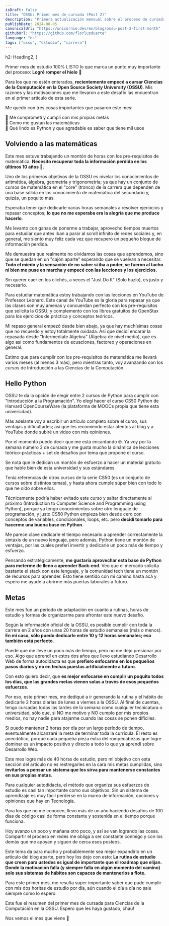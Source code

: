 ```yaml
---
isDraft: false
title: "OSSU: Primer mes de cursada (Post 2)"
description: "Primera actualización mensual sobre el proceso de cursada para Ciencias de la Computación en la Open Source Society University."
publishDate: 2024-08-05
canonicalUrl: "https://unicornio.dev/es/blog/ossu-post-2-first-month"
githubUrl: "https://github.com/florluzduarte"
language: "es"
tags: ["ossu", "estudio", "carrera"]
---
```


  h2: Heading2,
}

Primer mes de estudio 100% LISTO lo que marca un punto muy importante del proceso: **Logré romper el hielo** 💪

Para los que no estén enterados, **recientemente empecé a cursar Ciencias de la Computación en la Open Source Society University (OSSU)**. Mis razones y las motivaciones que me llevaron a este desafío las encuentran en <SimpleLink path="https://unicornio.dev/es/blog/ossu-post-1-getting-started">el primer artículo de esta serie</SimpleLink>.

Me quedo con tres cosas importantes que pasaron este mes:

🦄 Me comprometí y cumplí con mis propias metas  
🦄 Como me gustan las matemáticas   
🦄 Qué lindo es Python y que agradable es saber que tiene mil usos  

## Volviendo a las matemáticas

Este mes estuve trabajando un montón de horas con los pre-requisitos de matemática. **Necesito recuperar toda la información perdida en los últimos 10 años** 🫠. 

Uno de los primeros objetivos de la OSSU es nivelar los conocimientos de aritmética, álgebra, geometría y trigonometría; ya que hay un conjunto de cursos de matemática en el "core" (tronco) de la carrera que dependen de una base sólida en los conocimiento de matemática del secundario y, quizás, un poquito más.  

Esperaba tener que dedicarle varias horas semanales a resolver ejercicios y repasar conceptos; **lo que no me esperaba era la alegría que me produce hacerlo**. 

Me levanto con ganas de ponerme a trabajar, aprovecho tiempos muertos para estudiar que antes iban a parar al scroll infinito de redes sociales y, en general, me siento muy feliz cada vez que recupero un pequeño bloque de información perdida.   

Me demuestra que realmente no olvidamos las cosas que aprendemos, sino que se quedan en un "cajón aparte" esperando que se vuelvan a necesitar. **Todo el miedo y la sensación de no saber si iba a poder, se fueron al tacho ni bien me puse en marcha y empecé con las lecciones y los ejercicios.**  

Sin querer caer en los clichés, a veces el "Just Do It" (Solo hazlo), es justo y necesario.  

Para estudiar matemática <SimpleLink path="https://www.youtube.com/@ProfessorLeonard">estoy trabajando con las lecciones en YouTube de Professor Leonard</SimpleLink>. Este canal de YouTube es la gloria para repasar ya que las clases son muy amenas y concuerdan perfecto con los pre-requisitos que solicita la OSSU; y complemento con los libros gratuitos de <SimpleLink path="https://openstax.org/subjects/math">OpenStax</SimpleLink> para los ejercicios de práctica y conceptos teóricos. 

Mi repaso general empezó desde bien abajo, ya que hay muchísimas cosas que no recuerdo y estoy totalmente oxidada. Así que decidí encarar la repasada desde "Intermediate Algebra" (Álgebra de nivel medio), que es algo así como fundamentos de ecuaciones, factoreo y operaciones en general.  

Estimo que para cumplir con los pre-requisitos de matemática me llevará varios meses (al menos 3 más), pero mientras tanto, voy avanzando con los cursos de Introducción a las Ciencias de la Computación.  

## Hello Python 

OSSU te da la opción de elegir entre 2 cursos de Python para cumplir con "Introducción a la Programación". <SimpleLink path="https://cs50.harvard.edu/python/2022/">Yo elegí hacer el curso CS50 Python de Harvard OpenCourseWare</SimpleLink> (la plataforma de MOOCs propia que tiene esta universidad).  

Más adelante voy a escribir un artículo completo sobre el curso, sus ventajas y dificultades; así que <SimpleLink path="https://unicornio.dev/es/tags/ossu">les recomiendo estar atentos al blog</SimpleLink> y a <SimpleLink path="https://youtube.com/@unicorniodev">YouTube donde subiré un video con mis opiniones</SimpleLink>.  

Por el momento puedo decir que me está encantando 🤓. Ya voy por la semana número 3 de cursada y me gusta mucho la dinámica de lecciones teórico-prácticas + set de desafíos por tema que propone el curso. 

Se nota que le dedican un montón de esfuerzo a hacer un material gratuito que hable bien de esta universidad y sus estándares.  

Tenía referencias de otros cursos de la serie CS50 (es un conjunto de cursos sobre distintos temas), y hasta ahora cumple súper bien con todo lo que he oído sobre ellos.  

Técnicamente podría haber evitado este curso y saltar directamente al próximo (<SimpleLink path="https://learning.edx.org/course/course-v1:MITx+6.00.1x+2T2018/home">Introduction to Computer Science and Programming using Python</SimpleLink>), porque ya tengo conocimientos sobre otro lenguaje de programación, y justo CS50 Python empieza bien desde cero con conceptos de variables, condicionales, loops, etc. pero **decidí tomarlo para hacerme una buena base en Python**.  

Me parece clave dedicarle el tiempo necesario a aprender correctamente la sintaxis de un nuevo lenguaje, pero además, <SimpleLink path="https://unicornio.dev/es/blog/why-learn-python">Python tiene un montón de ventajas</SimpleLink>, por las cuales preferí invertir y dedicarle un poco más de tiempo y esfuerzo.  

Pensando estratégicamente, **me gustaría aprovechar esta base de Python para meterme de lleno a aprender Back-end**. Veo que el mercado solicita bastante el stack con este lenguaje, y la comunidad tech tiene un montón de recursos para aprender. Esto tiene sentido con mi camino hasta acá y espero me ayude a abrirme más puertas laborales a futuro.  

## Metas

Este mes fue un período de adaptación en cuanto a rutinas, horas de estudio y formas de organizarme para afrontar este nuevo desafío.  

Según la información oficial de la OSSU, es posible cumplir con toda la carrera en 2 años con unas 20 horas de estudio semanales (más o menos). **En mi caso, sólo puedo dedicarle entre 10 y 12 horas semanales; eso también está perfecto**. 

Puede que me lleve un poco más de tiempo, pero no me dejo presionar por eso. Algo que aprendí en estos dos años que llevo estudiando Desarrollo Web de forma autodidacta es que **prefiero enfocarme en los pequeños pasos diarios y no en fechas puestas artificialmente a futuro**. 

Con esto quiero decir, que **es mejor enfocarse en cumplir un poquito todos los días, que las grandes metas vienen solas a través de esos pequeños esfuerzos**. 

Por eso, este primer mes, me dediqué a ir generando la rutina y el hábito de dedicarle 2 horas diarias de lunes a viernes a la OSSU. Al final de cuentas, tengo cursadas todas las tardes de la semana como cualquier tecnicatura o universidad, sólo que, si NO me motivo y NO cumplo por mis propios medios, no hay nadie para atajarme cuando las cosas se ponen difíciles.  

Si puedo mantener 2 horas por día por un largo período de tiempo, eventualmente alcanzaré la meta de terminar toda la currícula. El resto es anecdótico, porque cada pequeña pieza extra del rompecabezas que logre dominar es un impacto positivo y directo a todo lo que ya aprendí sobre Desarrollo Web.  

Este mes logré más de 40 horas de estudio, pero mi objetivo con esta sección del artículo no es restregarles en la cara mis metas cumplidas, sino **invitarlos a pensar un sistema que les sirva para mantenerse constantes en sus propias metas**.  

Para cualquier autodidacta, el método que organiza sus esfuerzos de estudio es casi tan importante como sus objetivos. Sin un sistema de aprendizaje es muy fácil perderse en la marea de información, opciones y opiniones que hay en Tecnología.  

Para los que no me conocen, llevo más de un año haciendo desafíos de <SimpleLink path="https://www.100daysofcode.com/">100 días de código</SimpleLink> casi de forma constante y sostenida en el tiempo porque funciona. 

Hoy avanzo un poco y mañana otro poco, y así se van logrando las cosas. Compartir el proceso en redes me obliga a ser constante conmigo y con los demás que me apoyan y siguen de cerca esos posteos.  

Este tema da para mucho y probablemente sea mejor expandirlo en un artículo del blog aparte, pero hoy los dejo con esto: **La rutina de estudio que creen para ustedes es igual de importante que el roadmap que elijan. Donde la motivación falla (y siempre falla en algún momento del camino) solo sus sistemas de hábitos son capaces de mantenerlos a flote.**  

Para este primer mes, me resulta super importante saber que pude cumplir con mis dos horitas de estudio por día, aún cuando el día a día no sale siempre como lo espero.

Este fue el resumen del primer mes de cursada para Ciencias de la Computación en la OSSU. Espero que les haya gustado, chau!  

Nos vemos el mes que viene 👋